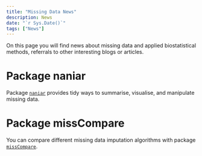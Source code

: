 ```yaml
---
title: "Missing Data News"
description: News
date: "`r Sys.Date()`"
tags: ["News"]
---
```


On this page you will find news about missing data and applied biostatistical methods, referrals to other interesting blogs or articles.

# Package naniar

Package [`naniar`](http://naniar.njtierney.com/index.html){target="_blank"} provides tidy ways to summarise, visualise, and manipulate missing data. 

# Package missCompare

You can compare different missing data imputation algorithms with package [`missCompare`](https://cran.r-project.org/web/packages/missCompare/vignettes/misscompare.html){target="_blank"}.  

